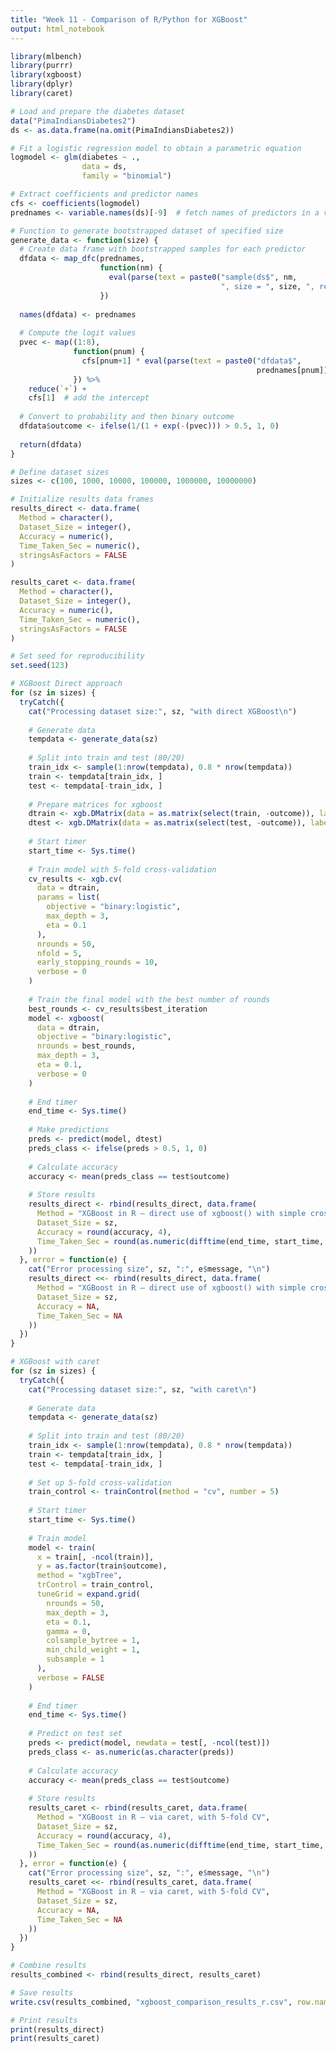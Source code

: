 ---
title: "Week 11 - Comparison of R/Python for XGBoost"
output: html_notebook
---

```{r}
library(mlbench)
library(purrr)
library(xgboost)
library(dplyr)
library(caret)

# Load and prepare the diabetes dataset
data("PimaIndiansDiabetes2")
ds <- as.data.frame(na.omit(PimaIndiansDiabetes2))

# Fit a logistic regression model to obtain a parametric equation
logmodel <- glm(diabetes ~ .,
                data = ds,
                family = "binomial")

# Extract coefficients and predictor names
cfs <- coefficients(logmodel)
prednames <- variable.names(ds)[-9]  # fetch names of predictors in a vector

# Function to generate bootstrapped dataset of specified size
generate_data <- function(size) {
  # Create data frame with bootstrapped samples for each predictor
  dfdata <- map_dfc(prednames,
                    function(nm) {
                      eval(parse(text = paste0("sample(ds$", nm,
                                               ", size = ", size, ", replace = TRUE)")))
                    })
  
  names(dfdata) <- prednames
  
  # Compute the logit values
  pvec <- map((1:8),
              function(pnum) {
                cfs[pnum+1] * eval(parse(text = paste0("dfdata$",
                                                       prednames[pnum])))
              }) %>%
    reduce(`+`) +
    cfs[1]  # add the intercept
  
  # Convert to probability and then binary outcome
  dfdata$outcome <- ifelse(1/(1 + exp(-(pvec))) > 0.5, 1, 0)
  
  return(dfdata)
}

# Define dataset sizes
sizes <- c(100, 1000, 10000, 100000, 1000000, 10000000)

# Initialize results data frames
results_direct <- data.frame(
  Method = character(),
  Dataset_Size = integer(),
  Accuracy = numeric(),
  Time_Taken_Sec = numeric(),
  stringsAsFactors = FALSE
)

results_caret <- data.frame(
  Method = character(),
  Dataset_Size = integer(),
  Accuracy = numeric(),
  Time_Taken_Sec = numeric(),
  stringsAsFactors = FALSE
)

# Set seed for reproducibility
set.seed(123)

# XGBoost Direct approach
for (sz in sizes) {
  tryCatch({
    cat("Processing dataset size:", sz, "with direct XGBoost\n")
    
    # Generate data
    tempdata <- generate_data(sz)
    
    # Split into train and test (80/20)
    train_idx <- sample(1:nrow(tempdata), 0.8 * nrow(tempdata))
    train <- tempdata[train_idx, ]
    test <- tempdata[-train_idx, ]
    
    # Prepare matrices for xgboost
    dtrain <- xgb.DMatrix(data = as.matrix(select(train, -outcome)), label = train$outcome)
    dtest <- xgb.DMatrix(data = as.matrix(select(test, -outcome)), label = test$outcome)
    
    # Start timer
    start_time <- Sys.time()
    
    # Train model with 5-fold cross-validation
    cv_results <- xgb.cv(
      data = dtrain,
      params = list(
        objective = "binary:logistic",
        max_depth = 3,
        eta = 0.1
      ),
      nrounds = 50,
      nfold = 5,
      early_stopping_rounds = 10,
      verbose = 0
    )
    
    # Train the final model with the best number of rounds
    best_rounds <- cv_results$best_iteration
    model <- xgboost(
      data = dtrain,
      objective = "binary:logistic",
      nrounds = best_rounds,
      max_depth = 3,
      eta = 0.1,
      verbose = 0
    )
    
    # End timer
    end_time <- Sys.time()
    
    # Make predictions
    preds <- predict(model, dtest)
    preds_class <- ifelse(preds > 0.5, 1, 0)
    
    # Calculate accuracy
    accuracy <- mean(preds_class == test$outcome)
    
    # Store results
    results_direct <- rbind(results_direct, data.frame(
      Method = "XGBoost in R – direct use of xgboost() with simple cross-validation",
      Dataset_Size = sz,
      Accuracy = round(accuracy, 4),
      Time_Taken_Sec = round(as.numeric(difftime(end_time, start_time, units = "secs")), 2)
    ))
  }, error = function(e) {
    cat("Error processing size", sz, ":", e$message, "\n")
    results_direct <<- rbind(results_direct, data.frame(
      Method = "XGBoost in R – direct use of xgboost() with simple cross-validation",
      Dataset_Size = sz,
      Accuracy = NA,
      Time_Taken_Sec = NA
    ))
  })
}

# XGBoost with caret
for (sz in sizes) {
  tryCatch({
    cat("Processing dataset size:", sz, "with caret\n")
    
    # Generate data
    tempdata <- generate_data(sz)
    
    # Split into train and test (80/20)
    train_idx <- sample(1:nrow(tempdata), 0.8 * nrow(tempdata))
    train <- tempdata[train_idx, ]
    test <- tempdata[-train_idx, ]
    
    # Set up 5-fold cross-validation
    train_control <- trainControl(method = "cv", number = 5)
    
    # Start timer
    start_time <- Sys.time()
    
    # Train model
    model <- train(
      x = train[, -ncol(train)],
      y = as.factor(train$outcome),
      method = "xgbTree",
      trControl = train_control,
      tuneGrid = expand.grid(
        nrounds = 50,
        max_depth = 3,
        eta = 0.1,
        gamma = 0,
        colsample_bytree = 1,
        min_child_weight = 1,
        subsample = 1
      ),
      verbose = FALSE
    )
    
    # End timer
    end_time <- Sys.time()
    
    # Predict on test set
    preds <- predict(model, newdata = test[, -ncol(test)])
    preds_class <- as.numeric(as.character(preds))
    
    # Calculate accuracy
    accuracy <- mean(preds_class == test$outcome)
    
    # Store results
    results_caret <- rbind(results_caret, data.frame(
      Method = "XGBoost in R – via caret, with 5-fold CV",
      Dataset_Size = sz,
      Accuracy = round(accuracy, 4),
      Time_Taken_Sec = round(as.numeric(difftime(end_time, start_time, units = "secs")), 2)
    ))
  }, error = function(e) {
    cat("Error processing size", sz, ":", e$message, "\n")
    results_caret <<- rbind(results_caret, data.frame(
      Method = "XGBoost in R – via caret, with 5-fold CV",
      Dataset_Size = sz,
      Accuracy = NA,
      Time_Taken_Sec = NA
    ))
  })
}

# Combine results
results_combined <- rbind(results_direct, results_caret)

# Save results
write.csv(results_combined, "xgboost_comparison_results_r.csv", row.names = FALSE)

# Print results
print(results_direct)
print(results_caret)

```



